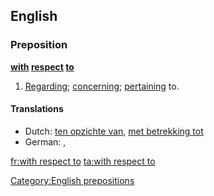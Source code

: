 ==English==

===Preposition===
'''[[with]] [[respect]] [[to]]'''

# [[regarding|Regarding]]; [[concerning]]; [[pertaining]] to.

====Translations====
* Dutch: [[ten opzichte van]], [[met betrekking tot]]
* German: {{t|de|in Bezug auf}}, {{t|de|bezüglich}}

[[Category:English prepositions]]

[[fr:with respect to]]
[[ta:with respect to]]